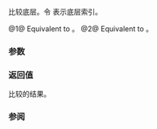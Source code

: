 {{title|1=operator==,&lt;=&gt;{{small|(ranges::enumerate_view::''iterator'')}}}}
{{cpp/ranges/enumerate_view/navbar}}
{{dcl begin}}
{{dcl|num=1|since=c++23|1=
friend constexpr bool
    operator==( const /*iterator*/&amp; x, const /*iterator*/&amp; y ) noexcept;
}}
{{dcl|num=2|since=c++23|1=
friend constexpr std::strong_ordering
    operator&lt;=&gt;( const /*iterator*/&amp; x, const /*iterator*/&amp; y ) noexcept;
}}
{{dcl end}}

比较底层{{rlp|/|迭代器}}。令 {{rlpi|/#数据成员|pos_}} 表示底层索引。

@1@ Equivalent to {{c|1=return x.pos_ == y.pos_;}}。
@2@ Equivalent to {{c|1=return x.pos_ &lt;=&gt; y.pos_;}}。

{{cpp/hidden friend|{{tt|std::ranges::enumerate_view::''iterator''&lt;Const&gt;}}|plural=yes}}

{{cpp/note synthesized compare}}

===参数===
{{par begin}}
{{par|x, y|待比较的迭代器}}
{{par end}}

===返回值===
比较的结果。

===参阅===
{{dsc begin}}
{{dsc inc|cpp/ranges/adaptor/sentinel/dsc operator cmp|enumerate_view}}
{{dsc end}}

{{langlinks|de|en|es|ja|ru}}